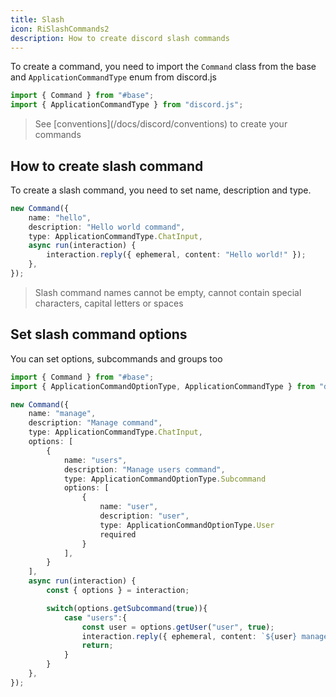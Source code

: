 ```yaml
---
title: Slash
icon: RiSlashCommands2
description: How to create discord slash commands
---
```


To create a command, you need to import the `Command` class from the base and `ApplicationCommandType` enum from discord.js
```ts
import { Command } from "#base";
import { ApplicationCommandType } from "discord.js";
```

<Blockquote icon={icons.bulb} color="info">
    See [conventions](/docs/discord/conventions) to create your commands
</Blockquote>

## How to create slash command

To create a slash command, you need to set name, description and type.

```ts title="hello.ts"
new Command({
    name: "hello",
    description: "Hello world command",
    type: ApplicationCommandType.ChatInput,
    async run(interaction) {
        interaction.reply({ ephemeral, content: "Hello world!" });
    },
});
```

<Blockquote color="danger" icon={icons.danger}>
    Slash command names cannot be empty, cannot contain special characters, capital letters or spaces
</Blockquote>

## Set slash command options

You can set options, subcommands and groups too
```ts title="manage.ts"
import { Command } from "#base";
import { ApplicationCommandOptionType, ApplicationCommandType } from "discord.js";

new Command({
    name: "manage",
    description: "Manage command",
    type: ApplicationCommandType.ChatInput,
    options: [
        {
            name: "users",
            description: "Manage users command",
            type: ApplicationCommandOptionType.Subcommand
            options: [
                {
                    name: "user",
                    description: "user",
                    type: ApplicationCommandOptionType.User
                    required
                }       
            ],
        }
    ],
    async run(interaction) {
        const { options } = interaction;

        switch(options.getSubcommand(true)){
            case "users":{
                const user = options.getUser("user", true);
                interaction.reply({ ephemeral, content: `${user} managed` })
                return;
            }
        }
    },
});
```